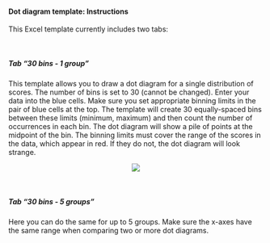 #### Dot diagram template: Instructions  {#instructions-dot-diagram}

This Excel template currently includes two tabs:

\  

##### Tab "30 bins - 1 group"

This template allows you to draw a dot diagram for a single distribution of scores. The number of bins is set to 30 (cannot be changed). Enter your data into the blue cells. Make sure you set appropriate binning limits in the pair of blue cells at the top. The template will create 30 equally-spaced bins between these limits (minimum, maximum) and then count the number of occurrences in each bin. The dot diagram will show a pile of points at the midpoint of the bin. The binning limits must cover the range of the scores in the data, which appear in red. If they do not, the dot diagram will look strange.


<center><img src="resources_files/dot_diagram_instructions.png" /></center>


\  

##### Tab "30 bins - 5 groups"

Here you can do the same for up to 5 groups. Make sure the x-axes have the same range when comparing two or more dot diagrams.
